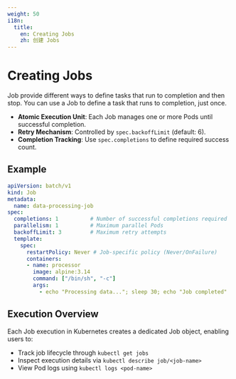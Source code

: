 ```yaml
---
weight: 50
i18n:
  title:
    en: Creating Jobs
    zh: 创建 Jobs
---
```


# Creating Jobs

Job provide different ways to define tasks that run to completion and then stop. You can use a Job to define a task that runs to completion, just once.

- **Atomic Execution Unit**: Each Job manages one or more Pods until successful completion.
- **Retry Mechanism**: Controlled by `spec.backoffLimit` (default: 6).
- **Completion Tracking**: Use `spec.completions` to define required success count.

## Example

```yaml
apiVersion: batch/v1
kind: Job
metadata:
  name: data-processing-job
spec:
  completions: 1          # Number of successful completions required
  parallelism: 1          # Maximum parallel Pods
  backoffLimit: 3         # Maximum retry attempts
  template:
    spec:
      restartPolicy: Never # Job-specific policy (Never/OnFailure)
      containers:
      - name: processor
        image: alpine:3.14
        command: ["/bin/sh", "-c"]
        args:
          - echo "Processing data..."; sleep 30; echo "Job completed"
```

## Execution Overview
Each Job execution in Kubernetes creates a dedicated Job object, enabling users to:
- Track job lifecycle through `kubectl get jobs`
- Inspect execution details via `kubectl describe job/<job-name>`
- View Pod logs using `kubectl logs <pod-name>`